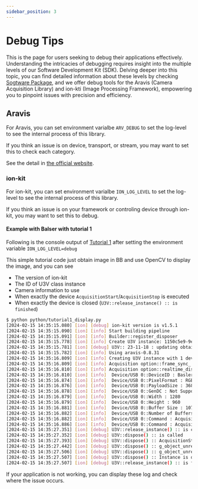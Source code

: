 ```yaml
---
sidebar_position: 3
---
```


# Debug Tips

This is the page for users seeking to debug their applications effectively.
Understanding the intricacies of debugging requires insight into the multiple levels of our Software Development Kit (SDK).
Delving deeper into this topic, you can find detailed information about these levels by checking [Sogtware Package](../startup-guide/software-stack), 
and we offer debug tools for the Aravis (Camera Acquisition Library) and ion-kti (Image Processing Framework), empowering you to pinpoint issues with precision and efficiency.

## Aravis

For Aravis, you can set environment varialbe `ARV_DEBUG` to set the log-level to see the internal process of this library.

If you think an issue is on device, transport, or stream, you may want to set this to check each category.

See the detail in [the official website](https://aravisproject.github.io/docs/aravis-0.4/aravis-building.html).

### ion-kit

For ion-kit, you can set environment varialbe `ION_LOG_LEVEL` to set the log-level to see the internal process of this library.

If you think an issue is on your framework or controling device through ion-kit, you may want to set this to debug.

#### Example with Balser with tutorial 1

Following is the console output of [Tutorial 1](../tutorials/python/display-image) after setting the environment variable `ION_LOG_LEVEL=debug`

This simple tutorial code just obtain image in BB and use OpenCV to display the image, and you can see 

* The version of ion-kit
* The ID of U3V class instance
* Camera information to use
* When exactly the device  `AcquisitionStart`/`AcquisitionStop` is executed
* When exactly the device is closed (`U3V::release_instance() :: is finished`)

```bash
$ python python/tutorial1_display.py 
[2024-02-15 14:35:15.080] [ion] [debug] ion-kit version is v1.5.1
[2024-02-15 14:35:15.090] [ion] [info] Start building pipeline
[2024-02-15 14:35:15.091] [ion] [info] Builder::register_disposer
[2024-02-15 14:35:15.778] [ion] [info] Create U3V instance: 1150c5e9-9e57-4373-b984-c840c2f3c68f
[2024-02-15 14:35:15.781] [ion] [debug] U3V:: 23-11-18 : updating obtain and write
[2024-02-15 14:35:15.782] [ion] [info] Using aravis-0.8.31
[2024-02-15 14:35:16.809] [ion] [info] Creating U3V instance with 1 devices...
[2024-02-15 14:35:16.809] [ion] [info] Acquisition option::frame_sync_ is false
[2024-02-15 14:35:16.810] [ion] [info] Acquisition option::realtime_display_mode_ is true
[2024-02-15 14:35:16.810] [ion] [info]  Device/USB 0::DeviceID : Basler-26760159D7CC-22665164
[2024-02-15 14:35:16.874] [ion] [info]  Device/USB 0::PixelFormat : RGB8
[2024-02-15 14:35:16.876] [ion] [info]  Device/USB 0::PayloadSize : 3686400
[2024-02-15 14:35:16.878] [ion] [info]  Device/USB 0::GenDC : Not Supported
[2024-02-15 14:35:16.879] [ion] [info]  Device/USB 0::Width : 1280
[2024-02-15 14:35:16.879] [ion] [info]  Device/USB 0::Height : 960
[2024-02-15 14:35:16.881] [ion] [info]  Device/USB 0::Buffer Size : 1073741824
[2024-02-15 14:35:16.882] [ion] [info]  Device/USB 0::Number of Buffers : 292
[2024-02-15 14:35:16.882] [ion] [info]  Device/USB 0::Command : AcquisitionMode
[2024-02-15 14:35:16.886] [ion] [info]  Device/USB 0::Command : AcquisitionStart
[2024-02-15 14:35:27.351] [ion] [debug] U3V::release_instance() :: is called
[2024-02-15 14:35:27.352] [ion] [debug] U3V::dispose() :: is called
[2024-02-15 14:35:27.393] [ion] [debug] U3V::dispose() :: AcquisitionStop
[2024-02-15 14:35:27.442] [ion] [debug] U3V::dispose() :: g_object_unref took 48 ms
[2024-02-15 14:35:27.506] [ion] [debug] U3V::dispose() :: g_object_unref took 63 ms
[2024-02-15 14:35:27.507] [ion] [debug] U3V::dispose() :: Instance is deleted
[2024-02-15 14:35:27.507] [ion] [debug] U3V::release_instance() :: is finished
```

If your application is not working, you can display these log and check where the issue occurs.